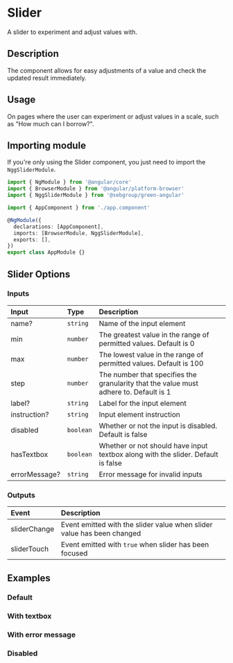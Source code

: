 

# Slider

A slider to experiment and adjust values with.

## Description

The component allows for easy adjustments of a value and check the updated result immediately.

## Usage

On pages where the user can experiment or adjust values in a scale, such as "How much can I borrow?".

## Importing module

If you're only using the Slider component, you just need to import the `NggSliderModule`.

```typescript
import { NgModule } from '@angular/core'
import { BrowserModule } from '@angular/platform-browser'
import { NggSliderModule } from '@sebgroup/green-angular'

import { AppComponent } from './app.component'

@NgModule({
  declarations: [AppComponent],
  imports: [BrowserModule, NggSliderModule],
  exports: [],
})
export class AppModule {}
```

## Slider Options

### Inputs

| Input         | Type      | Description                                                                           |
| :------------ | :-------- | :------------------------------------------------------------------------------------ |
| name?         | `string`  | Name of the input element                                                             |
| min           | `number`  | The greatest value in the range of permitted values. Default is 0                     |
| max           | `number`  | The lowest value in the range of permitted values. Default is 100                     |
| step          | `number`  | The number that specifies the granularity that the value must adhere to. Default is 1 |
| label?        | `string`  | Label for the input element                                                           |
| instruction?  | `string`  | Input element instruction                                                             |
| disabled      | `boolean` | Whether or not the input is disabled. Default is false                                |
| hasTextbox    | `boolean` | Whether or not should have input textbox along with the slider. Default is false      |
| errorMessage? | `string`  | Error message for invalid inputs                                                      |

### Outputs

| Event        | Description                                                            |
| :----------- | :--------------------------------------------------------------------- |
| sliderChange | Event emitted with the slider value when slider value has been changed |
| sliderTouch  | Event emitted with `true` when slider has been focused                 |

## Examples

### Default

<Canvas>
  <Story id="components-slider--default" />
</Canvas>

### With textbox

<Canvas>
  <Story id="components-slider--textbox" />
</Canvas>

### With error message

<Canvas>
  <Story id="components-slider--error" />
</Canvas>

### Disabled

<Canvas>
  <Story id="components-slider--disabled" />
</Canvas>
